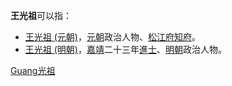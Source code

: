'''王光祖'''可以指：
* [[王光祖_(元朝)|王光祖 (元朝)]]，[[元朝|元朝]]政治人物、[[松江府|松江府]][[知府|知府]]。
* [[王光祖_(明朝)|王光祖 (明朝)]]，[[嘉靖|嘉靖]]二十三年[[進士|進士]]、[[明朝|明朝]]政治人物。
{{disambig}}

[[Category:三字王姓人名消歧义|Guang光祖]]